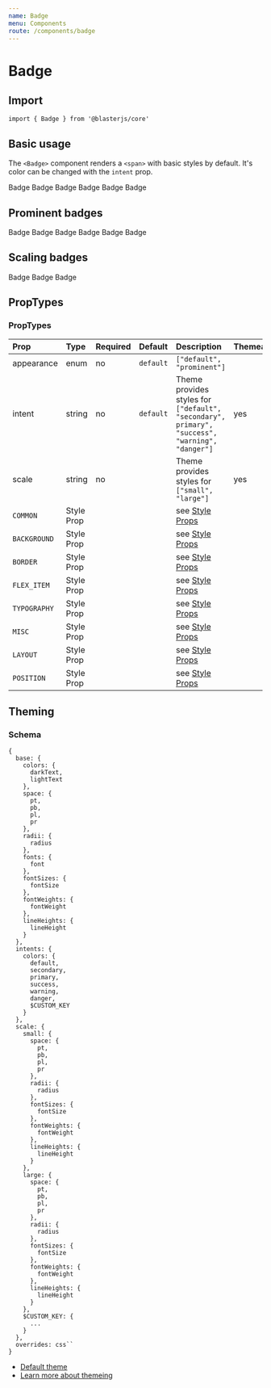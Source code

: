 ```yaml
---
name: Badge
menu: Components
route: /components/badge
---
```



# Badge

## Import
`import { Badge } from '@blasterjs/core'`

## Basic usage
The `<Badge>` component renders a `<span>` with basic styles by default. It's color can be changed with the `intent` prop.

<Playground>
    <Badge>Badge</Badge>
    <Badge intent="primary">Badge</Badge>
    <Badge intent="secondary">Badge</Badge>
    <Badge intent="warning">Badge</Badge>
    <Badge intent="danger">Badge</Badge>
    <Badge intent="success">Badge</Badge>
</Playground>

## Prominent badges

<Playground>
    <Badge intent="default" appearance="prominent">Badge</Badge>
    <Badge intent="primary" appearance="prominent">Badge</Badge>
    <Badge intent="secondary" appearance="prominent">Badge</Badge>
    <Badge intent="warning" appearance="prominent">Badge</Badge>
    <Badge intent="danger" appearance="prominent">Badge</Badge>
    <Badge intent="success" appearance="prominent">Badge</Badge>
</Playground>

## Scaling badges

<Playground>
    <Badge scale="small">Badge</Badge>
    <Badge scale="default">Badge</Badge>
    <Badge scale="large">Badge</Badge>
</Playground>

## PropTypes

### PropTypes
| Prop | Type | Required | Default | Description | Themeable |
|:-----|:-----|:---------|:--------|:------------|:----------|
| appearance | enum | no | `default` | `["default", "prominent"]` |  |
| intent | string | no | `default` | Theme provides styles for `["default", "secondary", primary", "success", "warning", "danger"]` | yes |
| scale | string | no | | Theme provides styles for `["small", "large"]` | yes |
| `COMMON` | Style Prop |  |  | see [Style Props](/style-props) |
| `BACKGROUND` | Style Prop |  |  | see [Style Props](/style-props) |
| `BORDER` | Style Prop |  |  | see [Style Props](/style-props) |
| `FLEX_ITEM` | Style Prop |  |  | see [Style Props](/style-props) |
| `TYPOGRAPHY` | Style Prop |  |  | see [Style Props](/style-props) |
| `MISC` | Style Prop |  |  | see [Style Props](/style-props) |
| `LAYOUT` | Style Prop |  |  | see [Style Props](/style-props) |
| `POSITION` | Style Prop |  |  | see [Style Props](/style-props) |


## Theming

### Schema
```
{
  base: {
    colors: {
      darkText,
      lightText
    },
    space: {
      pt,
      pb,
      pl,
      pr
    },
    radii: {
      radius
    },
    fonts: {
      font
    },
    fontSizes: {
      fontSize
    },
    fontWeights: {
      fontWeight
    },
    lineHeights: {
      lineHeight
    }
  },
  intents: {
    colors: {
      default,
      secondary,
      primary,
      success,
      warning,
      danger,
      $CUSTOM_KEY
    }
  },
  scale: {
    small: {
      space: {
        pt,
        pb,
        pl,
        pr
      },
      radii: {
        radius
      },
      fontSizes: {
        fontSize
      },
      fontWeights: {
        fontWeight
      },
      lineHeights: {
        lineHeight
      }
    },
    large: {
      space: {
        pt,
        pb,
        pl,
        pr
      },
      radii: {
        radius
      },
      fontSizes: {
        fontSize
      },
      fontWeights: {
        fontWeight
      },
      lineHeights: {
        lineHeight
      }
    },
    $CUSTOM_KEY: {
      ...
    }
  },
  overrides: css``
}
```


- [Default theme](https://github.com/raster-foundry/blasterjs/tree/master/packages/core/theme/components/badge)
- [Learn more about themeing](/blaster-theme)
